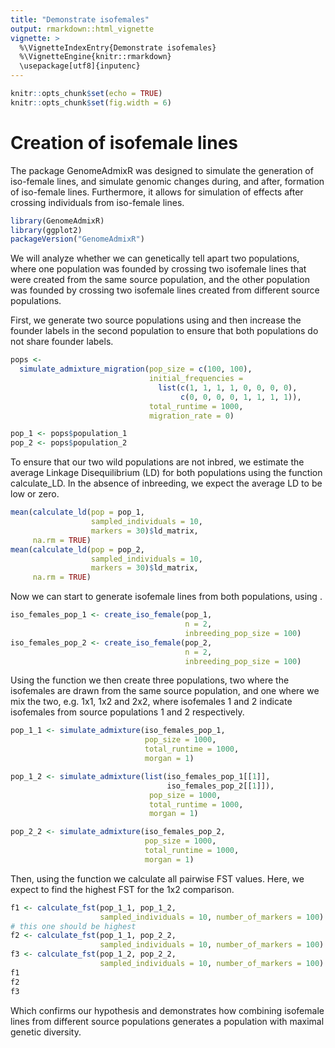 ```yaml
---
title: "Demonstrate isofemales"
output: rmarkdown::html_vignette
vignette: >
  %\VignetteIndexEntry{Demonstrate isofemales}
  %\VignetteEngine{knitr::rmarkdown}
  \usepackage[utf8]{inputenc}
---
```

  
```r
knitr::opts_chunk$set(echo = TRUE)
knitr::opts_chunk$set(fig.width = 6)
```

# Creation of isofemale lines
The package GenomeAdmixR was designed to simulate the generation of iso-female 
lines, and simulate genomic changes during, and after, formation of iso-female 
lines. Furthermore, it allows for simulation of effects after crossing 
individuals from iso-female lines.

```r
library(GenomeAdmixR)
library(ggplot2)
packageVersion("GenomeAdmixR")
```
We will analyze whether we can genetically tell apart two populations, where one 
population was founded by crossing two isofemale lines that were created from 
the same source population, and the other population was founded by crossing 
two isofemale lines created from different source populations. 

First, we generate two source populations using \code{simulate_admixture} and 
then increase the founder labels in the second population to ensure that both 
populations do not share founder labels.

```r
pops <-
  simulate_admixture_migration(pop_size = c(100, 100),
                               initial_frequencies =
                                 list(c(1, 1, 1, 1, 0, 0, 0, 0),
                                      c(0, 0, 0, 0, 1, 1, 1, 1)),
                               total_runtime = 1000,
                               migration_rate = 0)

pop_1 <- pops$population_1
pop_2 <- pops$population_2
```

To ensure that our two wild populations are not inbred, we estimate the average 
Linkage Disequilibrium (LD) for both populations using the function 
calculate_LD. In the absence of inbreeding, we expect the average LD to be low 
or zero.

```r
mean(calculate_ld(pop = pop_1,
                  sampled_individuals = 10,
                  markers = 30)$ld_matrix,
     na.rm = TRUE)
mean(calculate_ld(pop = pop_2,
                  sampled_individuals = 10,
                  markers = 30)$ld_matrix,
     na.rm = TRUE)
```
Now we can start to generate isofemale lines from both populations, using \code{create_iso_female}.
```r
iso_females_pop_1 <- create_iso_female(pop_1,
                                       n = 2,
                                       inbreeding_pop_size = 100)
iso_females_pop_2 <- create_iso_female(pop_2,
                                       n = 2,
                                       inbreeding_pop_size = 100)
```
Using the function \code{create_population_from_individuals} we then create
three populations, two where the isofemales are drawn from the same source 
population, and one where we mix the two, e.g. 1x1, 1x2 and 2x2, where 
isofemales 1 and 2 indicate isofemales from source populations 1 and 2 
respectively. 
```r
pop_1_1 <- simulate_admixture(iso_females_pop_1,
                              pop_size = 1000,
                              total_runtime = 1000,
                              morgan = 1)

pop_1_2 <- simulate_admixture(list(iso_females_pop_1[[1]],
                                   iso_females_pop_2[[1]]),
                               pop_size = 1000,
                               total_runtime = 1000,
                               morgan = 1)

pop_2_2 <- simulate_admixture(iso_females_pop_2,
                              pop_size = 1000,
                              total_runtime = 1000,
                              morgan = 1)
```
Then, using the function \code{calculate_fst} we calculate all pairwise FST 
values. Here, we expect to find the highest FST for the 1x2 comparison. 
```r
f1 <- calculate_fst(pop_1_1, pop_1_2,
                    sampled_individuals = 10, number_of_markers = 100)
# this one should be highest
f2 <- calculate_fst(pop_1_1, pop_2_2,
                    sampled_individuals = 10, number_of_markers = 100)
f3 <- calculate_fst(pop_1_2, pop_2_2,
                    sampled_individuals = 10, number_of_markers = 100)
f1
f2
f3
```
Which confirms our hypothesis and demonstrates how combining isofemale lines 
from different source populations generates a population with maximal genetic 
diversity. 
